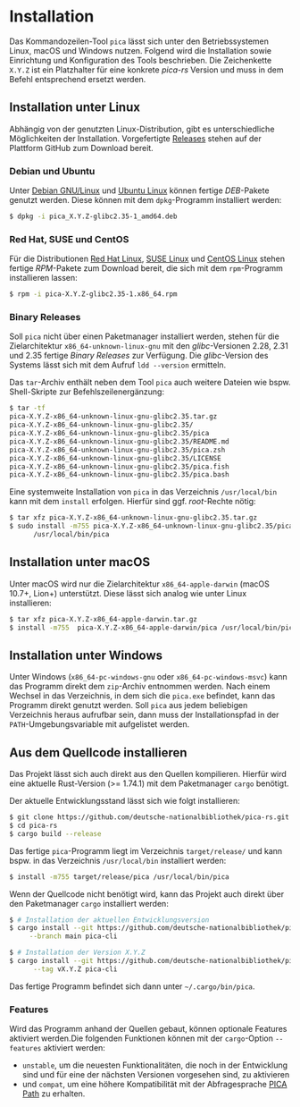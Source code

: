 # Installation {.unnumbered}

Das Kommandozeilen-Tool `pica` lässt sich unter den Betriebssystemen
Linux, macOS und Windows nutzen. Folgend wird die Installation sowie
Einrichtung und Konfiguration des Tools beschrieben. Die Zeichenkette
`X.Y.Z` ist ein Platzhalter für eine konkrete *pica-rs* Version und
muss in dem Befehl entsprechend ersetzt werden.

## Installation unter Linux

Abhängig von der genutzten Linux-Distribution, gibt es
unterschiedliche Möglichkeiten der Installation. Vorgefertigte
[Releases] stehen auf der Plattform GitHub zum Download bereit.

### Debian und Ubuntu

Unter [Debian GNU/Linux] und [Ubuntu Linux] können fertige
*DEB*-Pakete genutzt werden.  Diese können mit dem `dpkg`-Programm
installiert werden:

```.bash
$ dpkg -i pica_X.Y.Z-glibc2.35-1_amd64.deb
```

### Red Hat, SUSE und CentOS

Für die Distributionen [Red Hat Linux], [SUSE Linux] und [CentOS
Linux] stehen fertige *RPM*-Pakete zum Download bereit, die sich mit
dem `rpm`-Programm installieren lassen:

```.bash
$ rpm -i pica-X.Y.Z-glibc2.35-1.x86_64.rpm
```

### Binary Releases

Soll `pica` nicht über einen Paketmanager installiert werden, stehen
für die Zielarchitektur `x86_64-unknown-linux-gnu` mit den
*glibc*-Versionen 2.28, 2.31 und 2.35 fertige *Binary Releases* zur
Verfügung. Die *glibc*-Version des Systems lässt sich mit dem Aufruf
`ldd --version` ermitteln.

Das `tar`-Archiv enthält neben dem Tool `pica` auch weitere Dateien
wie bspw. Shell-Skripte zur Befehlszeilenergänzung:

```.bash
$ tar -tf
pica-X.Y.Z-x86_64-unknown-linux-gnu-glibc2.35.tar.gz
pica-X.Y.Z-x86_64-unknown-linux-gnu-glibc2.35/
pica-X.Y.Z-x86_64-unknown-linux-gnu-glibc2.35/pica
pica-X.Y.Z-x86_64-unknown-linux-gnu-glibc2.35/README.md
pica-X.Y.Z-x86_64-unknown-linux-gnu-glibc2.35/pica.zsh
pica-X.Y.Z-x86_64-unknown-linux-gnu-glibc2.35/LICENSE
pica-X.Y.Z-x86_64-unknown-linux-gnu-glibc2.35/pica.fish
pica-X.Y.Z-x86_64-unknown-linux-gnu-glibc2.35/pica.bash
```

Eine systemweite Installation von `pica` in das Verzeichnis
`/usr/local/bin` kann mit dem `install` erfolgen. Hierfür sind
ggf. *root*-Rechte nötig:

```.bash
$ tar xfz pica-X.Y.Z-x86_64-unknown-linux-gnu-glibc2.35.tar.gz
$ sudo install -m755 pica-X.Y.Z-x86_64-unknown-linux-gnu-glibc2.35/pica \
      /usr/local/bin/pica
```

## Installation unter macOS

Unter macOS wird nur die Zielarchitektur `x86_64-apple-darwin` (macOS
10.7+, Lion+) unterstützt. Diese lässt sich analog wie unter Linux
installieren:

```.bash
$ tar xfz pica-X.Y.Z-x86_64-apple-darwin.tar.gz
$ install -m755  pica-X.Y.Z-x86_64-apple-darwin/pica /usr/local/bin/pica
```

## Installation unter Windows

Unter Windows (`x86_64-pc-windows-gnu` oder `x86_64-pc-windows-msvc`)
kann das Programm direkt dem `zip`-Archiv entnommen werden. Nach einem
Wechsel in das Verzeichnis, in dem sich die `pica.exe` befindet, kann
das Programm direkt genutzt werden. Soll `pica` aus jedem beliebigen
Verzeichnis heraus aufrufbar sein, dann muss der Installationspfad in
der `PATH`-Umgebungsvariable mit aufgelistet werden.


## Aus dem Quellcode installieren

Das Projekt lässt sich auch direkt aus den Quellen
kompilieren. Hierfür wird eine aktuelle Rust-Version (>= 1.74.1) mit
dem Paketmanager `cargo` benötigt.

Der aktuelle Entwicklungsstand lässt sich wie folgt installieren:

```.bash
$ git clone https://github.com/deutsche-nationalbibliothek/pica-rs.git
$ cd pica-rs
$ cargo build --release
```

Das fertige `pica`-Programm liegt im Verzeichnis `target/release/` und
kann bspw. in das Verzeichnis `/usr/local/bin` installiert werden:

```.bash
$ install -m755 target/release/pica /usr/local/bin/pica
```

Wenn der Quellcode nicht benötigt wird, kann das Projekt auch direkt
über den Paketmanager `cargo` installiert werden:

```.bash
$ # Installation der aktuellen Entwicklungsversion
$ cargo install --git https://github.com/deutsche-nationalbibliothek/pica-rs \
     --branch main pica-cli

$ # Installation der Version X.Y.Z
$ cargo install --git https://github.com/deutsche-nationalbibliothek/pica-rs \
      --tag vX.Y.Z pica-cli
```

Das fertige Programm befindet sich dann unter `~/.cargo/bin/pica`.

### Features

Wird das Programm anhand der Quellen gebaut, können optionale Features
aktiviert werden.Die folgenden Funktionen können mit der
`cargo`-Option `--features` aktiviert werden:

- `unstable`, um die neuesten Funktionalitäten, die noch in der
  Entwicklung sind und für eine der nächsten Versionen vorgesehen
  sind, zu aktivieren
- und `compat`, um eine höhere Kompatibilität mit der Abfragesprache
  [PICA Path] zu erhalten.
  
[Releases]: https://github.com/deutsche-nationalbibliothek/pica-rs/releases
[CentOS Linux]: https://www.centos.org
[Debian GNU/Linux]: https://www.debian.org
[Red Hat Linux]: https://www.redhat.com
[SUSE Linux]: https:://www.suse.com
[Ubuntu Linux]: https://ubuntu.com
[PICA Path]: https://format.gbv.de/query/picapath

